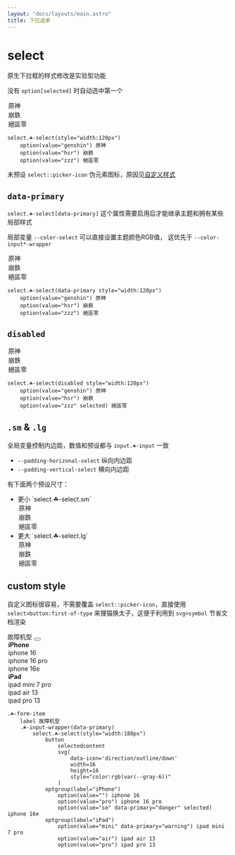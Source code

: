 ```yaml
---
layout: "docs/layouts/main.astro"
title: 下拉选单
---
```




# select

原生下拉框的样式修改是实验型功能

没有 `option[selected]` 时自动选中第一个

<T tag="select" class="☘-select" style="width:120px">
    <option value="genshin">原神</option>
    <option value="hsr">崩鉄</option>
    <option value="zzz">絕區零</option>
</T>

```pug
select.☘-select(style="width:120px")
    option(value="genshin") 原神
    option(value="hsr") 崩鉄
    option(value="zzz") 絕區零
```

未预设 `select::picker-icon` 伪元素图标，原因见[自定义样式](/menu/form/select#custom-style)


## `data-primary`

`select.☘-select[data-primary]` 这个属性需要启用后才能继承主题和拥有某些局部样式

局部变量 `--color-select` 可以直接设置主题颜色RGB值， 这优先于 `--color-input*-wrapper` 

<T tag="select" class="☘-select" data-primary style="width:120px">
    <option value="genshin">原神</option>
    <option value="hsr">崩鉄</option>
    <option value="zzz">絕區零</option>
</T>

```pug
select.☘-select(data-primary style="width:120px")
    option(value="genshin") 原神
    option(value="hsr") 崩鉄
    option(value="zzz") 絕區零
```


## `disabled`

<T tag="select" class="☘-select" disabled style="width:120px">
    <option value="genshin">原神</option>
    <option value="hsr">崩鉄</option>
    <option value="zzz" selected>絕區零</option>
</T>

```pug
select.☘-select(disabled style="width:120px")
    option(value="genshin") 原神
    option(value="hsr") 崩鉄
    option(value="zzz" selected) 絕區零
```


## `.sm` & `.lg`

全局变量控制内边距，数值和预设都与 `input.☘-input` 一致

- `--padding-horizonal-select` 纵向内边距
- `--padding-vertical-select` 横向内边距

有下面两个预设尺寸：

-   <T class="☘-form-item">
        <label>更小 `select.☘-select.sm`</label>
        <T class="☘-input-wrapper" data-primary>
            <T tag="select" class="☘-select sm" style="width:88px">
                <option value="genshin">原神</option>
                <option value="hsr">崩鉄</option>
                <option value="zzz">絕區零</option>
            </T>
        </T>
    </T>
-   <T class="☘-form-item">
        <label>更大 `select.☘-select.lg`</label>
        <T class="☘-input-wrapper" data-primary>
            <T tag="select" class="☘-select lg" style="width:99px">
                <option value="genshin">原神</option>
                <option value="hsr">崩鉄</option>
                <option value="zzz">絕區零</option>
            </T>
        </T>
    </T>



## custom style

自定义图标很容易，不需要覆盖 `select::picker-icon`，直接使用 `select>button:first-of-type` 来狸猫换太子，这便于利用到 `svg>symbol` 节省文档渲染

<T class="☘-form-item">
    <label>故障机型</label>
    <T class="☘-input-wrapper" data-primary>
        <T tag="select" class="☘-select" style="width:180px">
            <button>
                <selectedcontent></selectedcontent>
                <Icon
                    name="direction/outline/down"
                    width={16}
                    height={16}
                    style="color:rgb(var(--gray-6))"
                />
            </button>
            <optgroup label="iPhone">
                <option value="">iphone 16</option>
                <option value="pro">iphone 16 pro</option>
                <option value="se" data-primary="danger" selected>iphone 16e</option>
            </optgroup>
            <optgroup label="iPad">
                <option value="mini" data-primary="warning">ipad mini 7 pro</option>
                <option value="air">ipad air 13</option>
                <option value="pro">ipad pro 13</option>
            </optgroup>
        </T>
    </T>
</T>

```pug
.☘-form-item
    label 故障机型
    .☘-input-wrapper(data-primary)
        select.☘-select(style="width:180px")
            button
                selectedcontent
                svg(
                    data-icon='direction/outline/down'
                    width=16
                    height=16
                    style="color:rgb(var(--gray-6))"
                )
            optgroup(label="iPhone")
                option(value="") iphone 16
                option(value="pro") iphone 16 pro
                option(value="se" data-primary="danger" selected) iphone 16e
            optgroup(label="iPad")
                option(value="mini" data-primary="warning") ipad mini 7 pro
                option(value="air") ipad air 13
                option(value="pro") ipad pro 13
```
